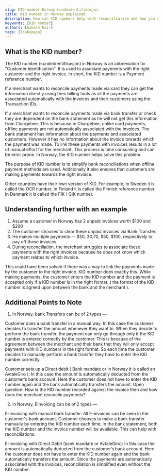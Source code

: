 ```yaml
---
slug: KID-number-Norway-kundeidentifikasjon
title: KID number in Norway explained
description: How can KID numbers help with reconciliation and how you can generate them.
keywords: [KID number]
authors: [Aakash Nair]
tags: [lookupapp]
---
```



## What is the KID number?

The KID number (kundeidentifikasjon) in Norway is an abbreviation for "Customer identification". It is used to associate payments with the right customer and the right invoice. In short, the KID number is a Payment reference number.

If a merchant wants to reconcile payments made via card they can get the information directly using their billing tools as all the payments are associated automatically with the invoices and their customers using the Transaction IDs.

If a merchant wants to reconcile payments made via bank transfer or check they are dependent on the bank statement as he will not get this information from Chargebee. This is because in Chargebee, unlike card payments, offline payments are not automatically associated with the invoices. The bank statement has information about the payments and associated customers. However it has no information about the invoice towards which the payment was made.  To link these payments with invoices results in a lot of manual effort for the merchant. This process is time consuming and can be error prone. In Norway, the KID number helps solve this problem.

The purpose of KID number is to simplify bank reconciliations when offline payment methods are used. 
Additionally it also ensures that customers are making payments towards the right invoice.

Other countries have their own version of KID. For example, in Sweden it is called the OCR number. In Finland it is called the Finnish reference number. In Denmark it is called the FIK / GIK number.


## Understanding further with an example


1. Assume a customer in Norway has 2 unpaid invoices worth $100 and $200
2. The customer chooses to clear these unpaid invoices via Bank Transfer.
3. He makes multiple payments — $50, $30,$70, $50, $100, respectively to pay off these invoices.
4. During reconciliation, the merchant struggles to associate these payments with the right invoices because he does not know which payment relates to which invoice.

This could have been solved if there was a way to link the payments made by the customer to the right invoice. KID number does exactly this. While making payments, the customer enters the KID number and the payment is accepted only if a KID number is in the right format. ( the format of the KID number is agreed upon between the bank and the merchant ).

## Additional Points to Note

1. In Norway, bank Transfers can be of 2 types —


Customer does a bank transfer in a manual way: In this case the customer decides to transfer the amount whenever they want to. When they decide to perform the bank transfer, the payment can only go through only if the KID number is entered correctly by the customer. This is because of the agreement between the merchant and their bank that they will only accept payments with KID numbers in the right format. So each time the customer decides to manually perform a bank transfer they have to enter the KID number correctly.


Customer sets up a Direct debit ( Bank mandate or in Norway it is called an AvtaleGiro ): In this case the amount is automatically deducted from the customer’s bank account. Here the customer does not have to enter the KID number again and the bank automatically transfers the amount. Open question: How is the KID number recorded against the invoice then and how does the merchant reconcile payments? 

2. In Norway, Einvoicing can be of 2 types —


E-invoicing with manual bank transfer: All E-invoices can be seen in the customer's bank account. Customer chooses to make a bank transfer manually by entering the KID number each time. In the bank statement, both the KID number and the invoice number will be available. This can help with reconciliations.


E-invoicing with Direct Debit (bank mandate or AvtaleGiro): In this case the amount is automatically deducted from the customer’s bank account. Here the customer does not have to enter the KID number again and the bank automatically transfers the amount. Since the payments are automatically associated with the invoices, reconciliation is simplified even without the KID number.
